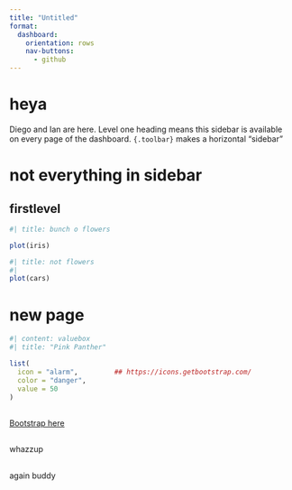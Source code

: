 ```yaml
---
title: "Untitled"
format: 
  dashboard:
    orientation: rows
    nav-buttons: 
      - github
---
```


# heya {.sidebar}

Diego and Ian are here. Level one heading means this sidebar is available on every page of the dashboard. `{.toolbar}` makes a horizontal "sidebar"

# not everything in sidebar

## firstlevel {.tabset}

```r
#| title: bunch o flowers

plot(iris)
```

```r
#| title: not flowers
#| 
plot(cars)
```

# new page

```r
#| content: valuebox
#| title: "Pink Panther"

list(
  icon = "alarm",         ## https://icons.getbootstrap.com/
  color = "danger",
  value = 50
)

```

##

[Bootstrap here](https://icons.getbootstrap.com/)

##

whazzup

##

again buddy
